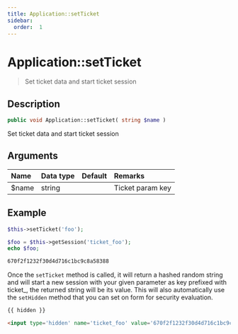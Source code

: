 ```yaml
---
title: Application::setTicket
sidebar:
  order:  1
---
```


# Application::setTicket

> Set ticket data and start ticket session

## Description

```php
public void Application::setTicket( string $name )
```

Set ticket data and start ticket session

## Arguments

| Name  | Data type | Default | Remarks          |
| :---- | :-------- | :------ | :--------------- |
| $name | string    |         | Ticket param key |

## Example

```php title="Controller"
$this->setTicket('foo');

$foo = $this->getSession('ticket_foo');
echo $foo;
```

```html title="Output"
670f2f1232f30d4d716c1bc9c8a58388
```

Once the `setTicket` method is called, it will return a hashed random string and will start a new session with your given parameter as key prefixed with ticket\_, the returned string will be its value. This will also automatically use the `setHidden` method that you can set on form for security evaluation.

```php title="Template"
{{ hidden }}
```

```html title="Output"
<input type='hidden' name='ticket_foo' value='670f2f1232f30d4d716c1bc9c8a58388' />
```
